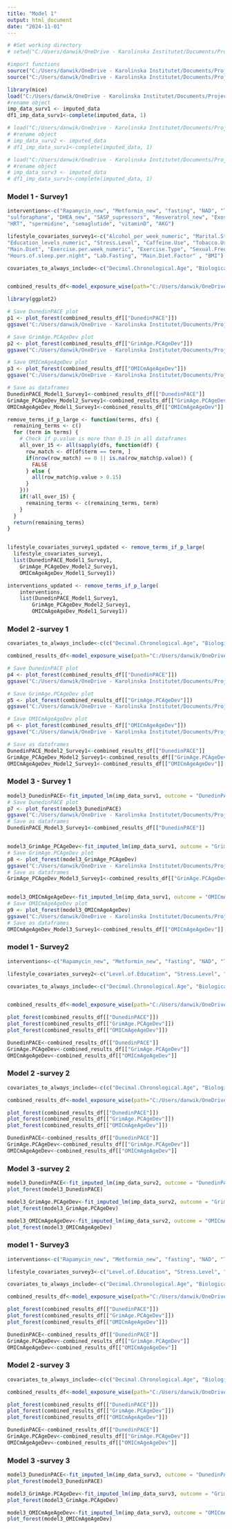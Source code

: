 ```yaml
---
title: "Model 1"
output: html_document
date: "2024-11-01"
---
```

```r
# #Set working directory
# setwd("C:/Users/danwik/OneDrive - Karolinska Institutet/Documents/Project 2 - Vscode/Program")

#import functions
source("C:/Users/danwik/OneDrive - Karolinska Institutet/Documents/Project 2 - Vscode/Program/modelingFunctions.R")
source("C:/Users/danwik/OneDrive - Karolinska Institutet/Documents/Project 2 - Vscode/Program/plot_forest().R")


```

```r
library(mice)
load("C:/Users/danwik/OneDrive - Karolinska Institutet/Documents/Project 2 - Vscode/Output/imputed_survey1.RData")
#rename object
imp_data_surv1 <- imputed_data
df1_imp_data_surv1<-complete(imputed_data, 1)

# load("C:/Users/danwik/OneDrive - Karolinska Institutet/Documents/Project 2 - Vscode/Output/imputed_survey2.RData")
# #rename object
# imp_data_surv2 <- imputed_data
# df1_imp_data_surv1<-complete(imputed_data, 1)

# load("C:/Users/danwik/OneDrive - Karolinska Institutet/Documents/Project 2 - Vscode/Output/imputed_survey3.RData")
# #rename object
# imp_data_surv3 <- imputed_data
# df1_imp_data_surv1<-complete(imputed_data, 1)
```

### Model 1 - Survey1
```r
interventions<-c("Rapamycin_new", "Metformin_new", "fasting", "NAD", "TA65", 
"sulforaphane", "DHEA_new", "SASP_supressors", "Resveratrol_new", "Exosomes", 
"HRT", "spermidine", "semaglutide", "vitaminD", "AKG")

lifestyle_covariates_survey1<-c("Alcohol_per_week_numeric", "Marital.Status", 
"Education_levels_numeric", "Stress.Level", "Caffeine.Use", "Tobacco.Use.Numeric", 
"Main.Diet", "Exercise.per.week_numeric", "Exercise.Type", "Sexual.Frequency", 
"Hours.of.sleep.per.night", "Lab.Fasting", "Main.Diet.Factor" , "BMI")

covariates_to_always_include<-c("Decimal.Chronological.Age", "Biological.Sex" )


combined_results_df<-model_exposure_wise(path="C:/Users/danwik/OneDrive - Karolinska Institutet/Documents/Project 2 - Vscode/Output/imputed_survey1.RData", outcome_vars=c("DunedinPACE", "GrimAge.PCAgeDev", "OMICmAgeAgeDev"), exposure_vars=c(interventions,lifestyle_covariates_survey1), covariate_vars = covariates_to_always_include)

library(ggplot2)

# Save DunedinPACE plot
p1 <- plot_forest(combined_results_df[["DunedinPACE"]])
ggsave("C:/Users/danwik/OneDrive - Karolinska Institutet/Documents/Project 2 - Vscode/Output/DunedinPACE_Model1_Survey1_plot.png", plot = p1)

# Save GrimAge.PCAgeDev plot
p2 <- plot_forest(combined_results_df[["GrimAge.PCAgeDev"]])
ggsave("C:/Users/danwik/OneDrive - Karolinska Institutet/Documents/Project 2 - Vscode/Output/GrimAge_PCAgeDev_Model1_Survey1_plot.png", plot = p2)

# Save OMICmAgeAgeDev plot
p3 <- plot_forest(combined_results_df[["OMICmAgeAgeDev"]])
ggsave("C:/Users/danwik/OneDrive - Karolinska Institutet/Documents/Project 2 - Vscode/Output/OMICmAgeAgeDev_Model1_Survey1_plot.png", plot = p3)

# Save as dataframes
DunedinPACE_Model1_Survey1<-combined_results_df[["DunedinPACE"]]
GrimAge_PCAgeDev_Model2_Survey1<-combined_results_df[["GrimAge.PCAgeDev"]]
OMICmAgeAgeDev_Model1_Survey1<-combined_results_df[["OMICmAgeAgeDev"]]

remove_terms_if_p_large <- function(terms, dfs) {
  remaining_terms <- c()
  for (term in terms) {
    # Check if p.value is more than 0.15 in all dataframes
    all_over_15 <- all(sapply(dfs, function(df) {
      row_match <- df[df$term == term, ]
      if(nrow(row_match) == 0 || is.na(row_match$p.value)) {
        FALSE
      } else {
        all(row_match$p.value > 0.15)
      }
    }))
    if(!all_over_15) {
      remaining_terms <- c(remaining_terms, term)
    }
  }
  return(remaining_terms)
}


lifestyle_covariates_survey1_updated <- remove_terms_if_p_large(
  lifestyle_covariates_survey1, 
  list(DunedinPACE_Model1_Survey1, 
    GrimAge_PCAgeDev_Model2_Survey1, 
    OMICmAgeAgeDev_Model1_Survey1))

interventions_updated <- remove_terms_if_p_large(
    interventions, 
    list(DunedinPACE_Model1_Survey1, 
        GrimAge_PCAgeDev_Model2_Survey1, 
        OMICmAgeAgeDev_Model1_Survey1))

```

### Model 2 -survey 1
```r
covariates_to_always_include<-c(c("Decimal.Chronological.Age", "Biological.Sex", lifestyle_covariates_survey1 ))

combined_results_df<-model_exposure_wise(path="C:/Users/danwik/OneDrive - Karolinska Institutet/Documents/Project 2 - Vscode/Output/imputed_survey1.RData", outcome_vars=c("DunedinPACE", "GrimAge.PCAgeDev", "OMICmAgeAgeDev"), exposure_vars=interventions, covariate_vars = covariates_to_always_include)

# Save DunedinPACE plot
p4 <- plot_forest(combined_results_df[["DunedinPACE"]])
ggsave("C:/Users/danwik/OneDrive - Karolinska Institutet/Documents/Project 2 - Vscode/Output/DunedinPACE_Model2_Survey1_plot.png", plot = p4)

# Save GrimAge.PCAgeDev plot
p5 <- plot_forest(combined_results_df[["GrimAge.PCAgeDev"]])
ggsave("C:/Users/danwik/OneDrive - Karolinska Institutet/Documents/Project 2 - Vscode/Output/GrimAge_PCAgeDev_Model2_Survey1_plot.png", plot = p5)

# Save OMICmAgeAgeDev plot
p6 <- plot_forest(combined_results_df[["OMICmAgeAgeDev"]])
ggsave("C:/Users/danwik/OneDrive - Karolinska Institutet/Documents/Project 2 - Vscode/Output/OMICmAgeAgeDev_Model2_Survey1_plot.png", plot = p6)

# Save as dataframes
DunedinPACE_Model2_Survey1<-combined_results_df[["DunedinPACE"]]
GrimAge_PCAgeDev_Model2_Survey1<-combined_results_df[["GrimAge.PCAgeDev"]]
OMICmAgeAgeDev_Model2_Survey1<-combined_results_df[["OMICmAgeAgeDev"]]


```

### Model 3 - Survey 1
```r
model3_DunedinPACE<-fit_imputed_lm(imp_data_surv1, outcome = "DunedinPACE", exposures=interventions, covariates=covariates_to_always_include)
# Save DunedinPACE plot
p7 <- plot_forest(model3_DunedinPACE)
ggsave("C:/Users/danwik/OneDrive - Karolinska Institutet/Documents/Project 2 - Vscode/Output/DunedinPACE_Model3_Survey1_plot.png", plot = p7)
# Save as dataframes
DunedinPACE_Model3_Survey1<-combined_results_df[["DunedinPACE"]]


model3_GrimAge_PCAgeDev<-fit_imputed_lm(imp_data_surv1, outcome = "GrimAge.PCAgeDev", exposures=interventions, covariates=covariates_to_always_include)
# Save GrimAge.PCAgeDev plot
p8 <- plot_forest(model3_GrimAge_PCAgeDev)
ggsave("C:/Users/danwik/OneDrive - Karolinska Institutet/Documents/Project 2 - Vscode/Output/GrimAge_PCAgeDev_Model3_Survey1_plot.png", plot = p8)
# Save as dataframes
GrimAge_PCAgeDev_Model3_Survey1<-combined_results_df[["GrimAge.PCAgeDev"]]


model3_OMICmAgeAgeDev<-fit_imputed_lm(imp_data_surv1, outcome = "OMICmAgeAgeDev", exposures=interventions, covariates=covariates_to_always_include)
# Save OMICmAgeAgeDev plot
p9 <- plot_forest(model3_OMICmAgeAgeDev)
ggsave("C:/Users/danwik/OneDrive - Karolinska Institutet/Documents/Project 2 - Vscode/Output/OMICmAgeAgeDev_Model3_Survey1_plot.png", plot = p9)
# Save as dataframes
OMICmAgeAgeDev_Model3_Survey1<-combined_results_df[["OMICmAgeAgeDev"]]


```


### model 1 - Survey2
```r
interventions<-c("Rapamycin_new", "Metformin_new", "fasting", "NAD", "TA65", "sulforaphane", "DHEA_new", "SASP_supressors", "Resveratrol_new", "Exosomes", "HRT", "spermidine", "semaglutide", "vitaminD", "AKG")

lifestyle_covariates_survey2<-c("Level.of.Education", "Stress.Level", "Tobacco.Use", "Hours.Sedentary.Remaining.Awake", "Strictly.Followed.Main.Diet", "Red.Meat.times.per.week", "Processed.Food.times.per.week", "Feel.Well.Rested.days.per.week", "Screens.before.bed", "Lab.Fasting")

covariates_to_always_include<-c("Decimal.Chronological.Age", "Biological.Sex" )


combined_results_df<-model_exposure_wise(path="C:/Users/danwik/OneDrive - Karolinska Institutet/Documents/Project 2 - Vscode/Output/imputed_survey2.RData", outcome_vars=c("DunedinPACE", "GrimAge.PCAgeDev", "OMICmAgeAgeDev"), exposure_vars=c(interventions,lifestyle_covariates_survey2), covariate_vars = covariates_to_always_include)

plot_forest(combined_results_df[["DunedinPACE"]])
plot_forest(combined_results_df[["GrimAge.PCAgeDev"]])
plot_forest(combined_results_df[["OMICmAgeAgeDev"]])

DunedinPACE<-combined_results_df[["DunedinPACE"]]
GrimAge.PCAgeDev<-combined_results_df[["GrimAge.PCAgeDev"]]
OMICmAgeAgeDev<-combined_results_df[["OMICmAgeAgeDev"]]

```



### Model 2 -survey 2
```r
covariates_to_always_include<-c(c("Decimal.Chronological.Age", "Biological.Sex",lifestyle_covariates_survey2 ))

combined_results_df<-model_exposure_wise(path="C:/Users/danwik/OneDrive - Karolinska Institutet/Documents/Project 2 - Vscode/Output/imputed_survey2.RData", outcome_vars=c("DunedinPACE", "GrimAge.PCAgeDev", "OMICmAgeAgeDev"), exposure_vars=interventions, covariate_vars = covariates_to_always_include)

plot_forest(combined_results_df[["DunedinPACE"]])
plot_forest(combined_results_df[["GrimAge.PCAgeDev"]])
plot_forest(combined_results_df[["OMICmAgeAgeDev"]])

DunedinPACE<-combined_results_df[["DunedinPACE"]]
GrimAge.PCAgeDev<-combined_results_df[["GrimAge.PCAgeDev"]]
OMICmAgeAgeDev<-combined_results_df[["OMICmAgeAgeDev"]]


```

### Model 3 -survey 2

```r

model3_DunedinPACE<-fit_imputed_lm(imp_data_surv2, outcome = "DunedinPACE", exposures=interventions, covariates=covariates_to_always_include)
plot_forest(model3_DunedinPACE)

model3_GrimAge.PCAgeDev<-fit_imputed_lm(imp_data_surv2, outcome = "GrimAge.PCAgeDev", exposures=interventions, covariates=covariates_to_always_include)
plot_forest(model3_GrimAge.PCAgeDev)

model3_OMICmAgeAgeDev<-fit_imputed_lm(imp_data_surv2, outcome = "OMICmAgeAgeDev", exposures=interventions, covariates=covariates_to_always_include)
plot_forest(model3_OMICmAgeAgeDev)
```

### model 1 - Survey3
```r
interventions<-c("Rapamycin_new", "Metformin_new", "fasting", "NAD", "TA65", "sulforaphane", "DHEA_new", "SASP_supressors", "Resveratrol_new", "Exosomes", "HRT", "spermidine", "semaglutide", "vitaminD", "AKG")

lifestyle_covariates_survey3<-c("Level.of.Education", "Stress.Level", "Tobacco.Use", "Hours.of.sleep.per.night", "Hours.Sedentary.Remaining.Awake", "Strictly.Followed.Main.Diet", "Red.Meat.times.per.week", "Processed.Food.times.per.week", "Feel.Well.Rested.days.per.week", "Screens.before.bed", "Lab.Fasting", "BMI")

covariates_to_always_include<-c("Decimal.Chronological.Age", "Biological.Sex" )

combined_results_df<-model_exposure_wise(path="C:/Users/danwik/OneDrive - Karolinska Institutet/Documents/Project 2 - Vscode/Output/imputed_survey3.RData", outcome_vars=c("DunedinPACE", "GrimAge.PCAgeDev", "OMICmAgeAgeDev"), exposure_vars=c(interventions,lifestyle_covariates_survey3), covariate_vars = covariates_to_always_include)

plot_forest(combined_results_df[["DunedinPACE"]])
plot_forest(combined_results_df[["GrimAge.PCAgeDev"]])
plot_forest(combined_results_df[["OMICmAgeAgeDev"]])

DunedinPACE<-combined_results_df[["DunedinPACE"]]
GrimAge.PCAgeDev<-combined_results_df[["GrimAge.PCAgeDev"]]
OMICmAgeAgeDev<-combined_results_df[["OMICmAgeAgeDev"]]

```

### Model 2 -survey 3
```r

covariates_to_always_include<-c(c("Decimal.Chronological.Age", "Biological.Sex",lifestyle_covariates_survey3 ))

combined_results_df<-model_exposure_wise(path="C:/Users/danwik/OneDrive - Karolinska Institutet/Documents/Project 2 - Vscode/Output/imputed_survey3.RData", outcome_vars=c("DunedinPACE", "GrimAge.PCAgeDev", "OMICmAgeAgeDev"), exposure_vars=interventions, covariate_vars = covariates_to_always_include)

plot_forest(combined_results_df[["DunedinPACE"]])
plot_forest(combined_results_df[["GrimAge.PCAgeDev"]])
plot_forest(combined_results_df[["OMICmAgeAgeDev"]])

DunedinPACE<-combined_results_df[["DunedinPACE"]]
GrimAge.PCAgeDev<-combined_results_df[["GrimAge.PCAgeDev"]]
OMICmAgeAgeDev<-combined_results_df[["OMICmAgeAgeDev"]]


```

### Model 3 -survey 3
```r

model3_DunedinPACE<-fit_imputed_lm(imp_data_surv3, outcome = "DunedinPACE", exposures=interventions, covariates=covariates_to_always_include)
plot_forest(model3_DunedinPACE)

model3_GrimAge.PCAgeDev<-fit_imputed_lm(imp_data_surv3, outcome = "GrimAge.PCAgeDev", exposures=interventions, covariates=covariates_to_always_include)
plot_forest(model3_GrimAge.PCAgeDev)

model3_OMICmAgeAgeDev<-fit_imputed_lm(imp_data_surv3, outcome = "OMICmAgeAgeDev", exposures=interventions, covariates=covariates_to_always_include)
plot_forest(model3_OMICmAgeAgeDev)
```

